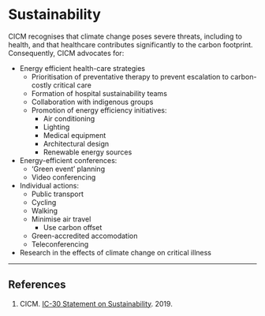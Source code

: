 # Sustainability

CICM recognises that climate change poses severe threats, including to health, and that healthcare contributes significantly to the carbon footprint. Consequently, CICM advocates for:

* Energy efficient health-care strategies
	* Prioritisation of preventative therapy to prevent escalation to carbon-costly critical care
	* Formation of hospital sustainability teams
	* Collaboration with indigenous groups
	* Promotion of energy efficiency initiatives:
		* Air conditioning
		* Lighting
		* Medical equipment
		* Architectural design
		* Renewable energy sources
* Energy-efficient conferences:
	* 'Green event' planning
	* Video conferencing
* Individual actions:
	* Public transport
	* Cycling
	* Walking
	* Minimise air travel
		* Use carbon offset
	* Green-accredited accomodation
	* Teleconferencing
* Research in the effects of climate change on critical illness

---

## References

1. CICM. [IC-30 Statement on Sustainability](https://cicm.org.au/CICM_Media/CICMSite/Files/Professional/IC-30-Statement-on-Sustainability.pdf). 2019.